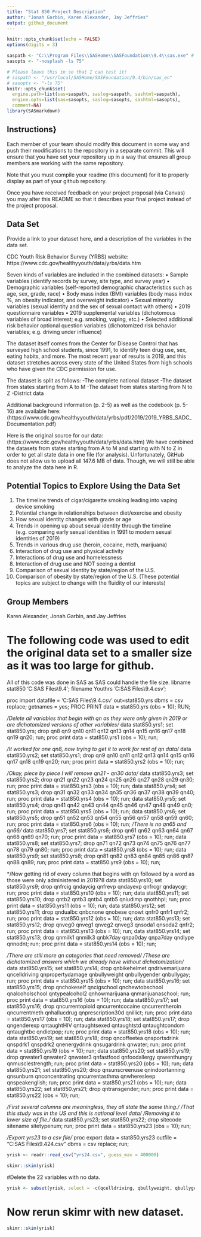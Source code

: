 ```yaml
---
title: "Stat 850 Project Description"
author: "Jonah Garbin, Karen Alexander, Jay Jeffries"
output: github_document
---
```


```r
knitr::opts_chunk$set(echo = FALSE)
options(digits = 3)
```


```r
saspath <- "C:\\Program Files\\SASHome\\SASFoundation\\9.4\\sas.exe" # Your SAS path goes here
sasopts <- "-nosplash -ls 75"

# Please leave this in so that I can test it!
# saspath <- "/usr/local/SASHome/SASFoundation/9.4/bin/sas_en" 
# sasopts <- "-ls 75"
knitr::opts_chunk$set(
  engine.path=list(sas=saspath, saslog=saspath, sashtml=saspath),
  engine.opts=list(sas=sasopts, saslog=sasopts, sashtml=sasopts),
  comment=NA)
library(SASmarkdown)
```

## Instructions}

Each member of your team should modify this document in some way and push their modifications to the repository in a separate commit. This will ensure that you have set your repository up in a way that ensures all group members are working with the same repository. 

Note that you must compile your readme (this document) for it to properly display as part of your github repository. 

Once you have received feedback on your project proposal (via Canvas) you may alter this README so that it describes your final project instead of the project proposal. 

## Data Set
Provide a link to your dataset here, and a description of the variables in the data set.

CDC Youth Risk Behavior Survey (YRBS) website:
https://www.cdc.gov/healthyyouth/data/yrbs/data.htm

Seven kinds of variables are included in the combined datasets:
• Sample variables (identify records by survey, site type, and survey year)
• Demographic variables (self-reported demographic characteristics such as age, sex, grade, race)
• Body mass index (BMI) variables (body mass index %, an obesity indicator, and overweight indicator)
• Sexual minority variables (sexual identity and the sex of sexual contact with others)
• 2019 questionnaire variables 
• 2019 supplemental variables (dichotomous variables of broad interest; e.g. smoking, vaping, etc.)
• Selected additional risk behavior optional question variables (dichotomized risk behavior variables; e.g. driving under influence)

The dataset itself comes from the Center for Disease Control that has surveyed high school students, since 1991, to identify teen drug use, sex, eating habits, and more. The most recent year of results is 2019, and this dataset stretches across every state of the United States from high schools who have given the CDC permission for use.

The dataset is split as follows:
-The complete national dataset
-The dataset from states starting from A to M
-The dataset from states starting from N to Z
-District data

Additional background information (p. 2-5) as well as the codebook (p. 5-16) are available here:
(https://www.cdc.gov/healthyyouth/data/yrbs/pdf/2019/2019_YRBS_SADC_Documentation.pdf) 

Here is the original source for our data: (https://www.cdc.gov/healthyyouth/data/yrbs/data.htm)
We have combined the datasets from states starting from A to M and starting with N to Z in order to get all state data in one file (for analysis). Unfortunately, GitHub does not allow us to upload all 147.6 MB of data. Though, we will still be able to analyze the data here in R. 


## Potential Topics to Explore Using the Data Set
1. The timeline trends of cigar/cigarette smoking leading into vaping device smoking
2. Potential change in relationships between diet/exercise and obesity
3. How sexual identity changes with grade or age
4. Trends in opening up about sexual identity through the timeline (e.g. comparing early sexual identities in 1991 to modern sexual identities of 2019)
5. Trends in various drug use (heroin, cocaine, meth, marijuana)
6. Interaction of drug use and physical activity
7. Interactions of drug use and homelessness
8. Interaction of drug use and NOT seeing a dentist
9. Comparison of sexual identity by state/region of the U.S.
10. Comparison of obesity by state/region of the U.S.
(These potential topics are subject to change with the fluidity of our interests)

## Group Members
Karen Alexander, Jonah Garbin, and Jay Jeffries

# The following code was used to edit the original data set to a smaller size as it was too large for github. 
All of this code was done in SAS as SAS could handle the file size.
libname stat850 'C:\Users\kglue\Desktop\My SAS Files\9.4\STATS850\';
filename Youthrs 'C:\Users\kglue\Desktop\My SAS Files\9.4\STATS850\Youthrs.csv';

proc import datafile = 'C:\Users\kglue\Desktop\My SAS Files\9.4\STATS850\Youthrs.csv'
out=stat850.yrs
dbms = csv
replace;
getnames = yes;
PROC PRINT data = stat850.yrs (obs = 10);
RUN;

*/Delete all variables that begin with qn as they were only given in 2019 or are dichotomized versions of other variables/*
data stat850.yrs1; set stat850.yrs;
drop qn8 qn9 qn10 qn11 qn12 qn13 qn14 qn15 qn16 qn17 qn18 qn19 qn20;
run;
proc print data = stat850.yrs1 (obs = 10);
run;

*/It worked for one qn8, now trying to get it to work for rest of qn data/*
data stat850.yrs2; set stat850.yrs1;
drop qn9 qn10 qn11 qn12 qn13 qn14 qn15 qn16 qn17 qn18 qn19 qn20;
run;
proc print data = stat850.yrs2 (obs = 10);
run;

*/Okay, piece by piece I will remove qn21 - qn30 data/*
data stat850.yrs3; set stat850.yrs2;
drop qn21 qn22 qn23 qn24 qn25 qn26 qn27 qn28 qn29 qn30;
run;
proc print data = stat850.yrs3 (obs = 10);
run;
data stat850.yrs4; set stat850.yrs3;
drop qn31 qn32 qn33 qn34 qn35 qn36 qn37 qn38 qn39 qn40;
run;
proc print data = stat850.yrs4 (obs = 10);
run;
data stat850.yrs5; set stat850.yrs4;
drop qn41 qn42 qn43 qn44 qn45 qn46 qn47 qn48 qn49 qn0;
run;
proc print data = stat850.yrs5 (obs = 10);
run;
data stat850.yrs6; set stat850.yrs5;
drop qn51 qn52 qn53 qn54 qn55 qn56 qn57 qn58 qn59 qn60;
run;
proc print data = stat850.yrs6 (obs = 10);
run;
*/There is no qn65 and qn66/*
data stat850.yrs7; set stat850.yrs6;
drop qn61 qn62 qn63 qn64 qn67 qn68 qn69 qn70;
run;
proc print data = stat850.yrs7 (obs = 10);
run;
data stat850.yrs8; set stat850.yrs7;
drop qn71 qn72 qn73 qn74 qn75 qn76 qn77 qn78 qn79 qn80;
run;
proc print data = stat850.yrs8 (obs = 10);
run;
data stat850.yrs9; set stat850.yrs8;
drop qn81 qn82 qn83 qn84 qn85 qn86 qn87 qn88 qn89;
run;
proc print data = stat850.yrs9 (obs = 10);
run;

*/Now getting rid of every column that begins with qn followed by a word as those were only administered in 2019?8
data stat850.yrs10; set stat850.yrs9;
drop qnfrcig qndaycig qnfrevp qndayevp qnfrcgr qndaycgr;
run;
proc print data = stat850.yrs10 (obs = 10);
run;
data stat850.yrs11; set stat850.yrs10;
drop qntb2 qntb3 qntb4 qntb5 qniudimp qnothhpl;
run;
proc print data = stat850.yrs11 (obs = 10);
run;
data stat850.yrs12; set stat850.yrs11;
drop qndualbc qnbcnone qnobese qnowt qnfr0 qnfr1 qnfr2;
run;
proc print data = stat850.yrs12 (obs = 10);
run;
data stat850.yrs13; set stat850.yrs12;
drop qnveg0 qnveg1 qnveg2 qnveg3 qnsoda1 qnsoda2 qnfr2;
run;
proc print data = stat850.yrs13 (obs = 10);
run;
data stat850.yrs14; set stat850.yrs13;
drop qnmilk1 qnmilk3 qnbk7day qnpa0day qnpa7day qndlype qnnodnt;
run;
proc print data = stat850.yrs14 (obs = 10);
run;

*/There are still more qn categories that need removed/*
*/These are dichotomized answers which we already have without dichotomization/*
data stat850.yrs15; set stat850.yrs14;
drop qnbikehelmet qndrivemarijuana qncelldriving qnpropertydamage qnbullyweight qnbullygender qnbullygay;
run;
proc print data = stat850.yrs15 (obs = 10);
run;
data stat850.yrs16; set stat850.yrs15;
drop qnchokeself qncigschool qnchewtobschool qnalcoholschool qntypealcohol2 qnhowmarijuana qnmarijuanaschool;
run;
proc print data = stat850.yrs16 (obs = 10);
run;
data stat850.yrs17; set stat850.yrs16;
drop qncurrentopioid qncurrentcocaine qncurrentheroin qncurrentmeth qnhallucdrug qnprescription30d qnillict;
run;
proc print data = stat850.yrs17 (obs = 10);
run;
data stat850.yrs18; set stat850.yrs17;
drop qngenderexp qntaughtHIV qntaughtsexed qntaughtstd qntaughtcondom qntaughtbc qndietpop;
run;
proc print data = stat850.yrs18 (obs = 10);
run;
data stat850.yrs19; set stat850.yrs18;
drop qncoffeetea qnsportsdrink qnspdrk1 qnspdrk2 qnenergydrink qnsugardrink qnwater;
run;
proc print data = stat850.yrs19 (obs = 10);
run;
data stat850.yrs20; set stat850.yrs19;
drop qnwater1 qnwater2 qnwater3 qnfastfood qnfoodallergy qnwenthungry qnmusclestrength;
run;
proc print data = stat850.yrs20 (obs = 10);
run;
data stat850.yrs21; set stat850.yrs20;
drop qnsunscreenuse qnindoortanning qnsunburn qnconcentrating qncurrentasthma qnwheresleep qnspeakenglish;
run;
proc print data = stat850.yrs21 (obs = 10);
run;
data stat850.yrs22; set stat850.yrs21;
drop qntransgender;
run;
proc print data = stat850.yrs22 (obs = 10);
run;

*/First several columns are meaningless, they all state the same thing./*
*/That this study was in the US and this is national level data/*
*/Removing it to lower size of file./*
data stat850.yrs23; set stat850.yrs22;
drop sitecode sitename sitetypenum;
run;
proc print data = stat850.yrs23 (obs = 10);
run;

*/Export yrs23 to a csv file/*
proc export data = stat850.yrs23
	outfile = "C:\Users\kglue\Desktop\My SAS Files\9.4\STATS850\yrs24.csv"
	dbms = csv replace;
run;

```r
yrisk <- readr::read_csv("yrs24.csv", guess_max = 400000)
```
```r
skimr::skim(yrisk)
```

#Delete the 22 variables with no data.
```r
yrisk <- subset(yrisk, select = -c(qcelldriving, qbullyweight, qbullygender, qbullygay, qchokeself, qtypealcohol2, qcurrentheroin, qcurrentmeth, qprescription30d, qgenderexp, qtaughtsexed, qtaughtstd, qtaughtcondom, qtaughtbc, qdietpop, qcoffeetea, qenergydrink, qsugardrink, qfastfood, qwenthungry, qwheresleep, qtransgender))
```

# Now rerun skimr with new dataset.
```r
skimr::skim(yrisk)
```
